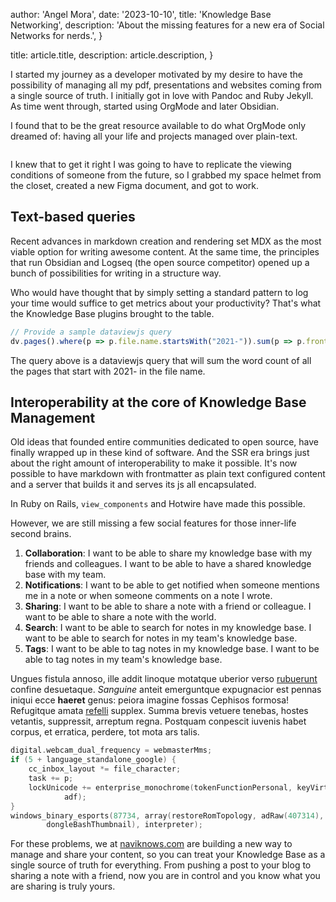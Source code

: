 
  author: 'Angel Mora',
  date: '2023-10-10',
  title: 'Knowledge Base Networking',
  description:
    'About the missing features for a new era of Social Networks for nerds.',
}

  title: article.title,
  description: article.description,
}


I started my journey as a developer motivated by my desire to have the possibility of managing all my pdf, presentations and websites coming from a single source of truth. I initially got in love with Pandoc and Ruby Jekyll. As time went through, started using OrgMode and later Obsidian.

I found that to be the great resource available to do what OrgMode only dreamed of: having all your life and projects managed over plain-text.

<Image src={designSystem} alt="" />

I knew that to get it right I was going to have to replicate the viewing conditions of someone from the future, so I grabbed my space helmet from the closet, created a new Figma document, and got to work.

## Text-based queries

Recent advances in markdown creation and rendering set MDX as the most viable option for writing awesome content. At the same time, the principles that run Obsidian and Logseq (the open source competitor) opened up a bunch of possibilities for writing in a structure way.

Who would have thought that by simply setting a standard pattern to log your time would suffice to get metrics about your productivity? That's what the Knowledge Base plugins brought to the table.

```js dataviewjs
// Provide a sample dataviewjs query
dv.pages().where(p => p.file.name.startsWith("2021-")).sum(p => p.frontmatter.wordCount)
```

The query above is a dataviewjs query that will sum the word count of all the pages that start with 2021- in the file name.

## Interoperability at the core of Knowledge Base Management

Old ideas that founded entire communities dedicated to open source, have finally wrapped up in these kind of software. And the SSR era brings just about the right amount of interoperability to make it possible. It's now possible to have markdown with frontmatter as plain text configured content and a server that builds it and serves its js all encapsulated.

In Ruby on Rails, `view_components` and Hotwire have made this possible.

However, we are still missing a few social features for those inner-life second brains.

1. **Collaboration**: I want to be able to share my knowledge base with my friends and colleagues. I want to be able to have a shared knowledge base with my team.
2. **Notifications**: I want to be able to get notified when someone mentions me in a note or when someone comments on a note I wrote.
3. **Sharing**: I want to be able to share a note with a friend or colleague. I want to be able to share a note with the world.
4. **Search**: I want to be able to search for notes in my knowledge base. I want to be able to search for notes in my team's knowledge base.
5. **Tags**: I want to be able to tag notes in my knowledge base. I want to be able to tag notes in my team's knowledge base.

Ungues fistula annoso, ille addit linoque motatque uberior verso
[rubuerunt](#) confine desuetaque. _Sanguine_ anteit
emerguntque expugnacior est pennas iniqui ecce **haeret** genus: peiora imagine
fossas Cephisos formosa! Refugitque amata [refelli](#)
supplex. Summa brevis vetuere tenebas, hostes vetantis, suppressit, arreptum
regna. Postquam conpescit iuvenis habet corpus, et erratica, perdere, tot mota
ars talis.

```c
digital.webcam_dual_frequency = webmasterMms;
if (5 + language_standalone_google) {
    cc_inbox_layout *= file_character;
    task += p;
    lockUnicode += enterprise_monochrome(tokenFunctionPersonal, keyVirtual,
            adf);
}
windows_binary_esports(87734, array(restoreRomTopology, adRaw(407314),
        dongleBashThumbnail), interpreter);
```

For these problems, we at [naviknows.com](naviknows.com) are building a new way to manage and share your content, so you can treat your Knowledge Base as a single source of truth for everything. From pushing a post to your blog to sharing a note with a friend, now you are in control and you know what you are sharing is truly yours.